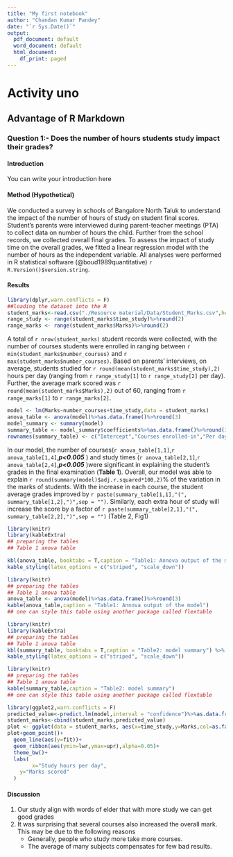 ```yaml
---
title: "My first notebook"
author: "Chandan Kumar Pandey"
date: "`r Sys.Date()`"
output:
  pdf_document: default
  word_document: default
  html_document:
    df_print: paged
---
```


# Activity uno

## Advantage of R Markdown

### Question 1:- Does the number of hours students study impact their grades? 

#### Introduction 

You can write your introduction here

#### Method (Hypothetical)

We conducted a survey in schools of Bangalore North Taluk to understand the impact of the number of hours of study on student final scores. Student's parents were interviewed during parent-teacher meetings (PTA) to collect data on number of hours the child. Further from the school records, we collected overall final grades. 
To assess the impact of study time on the overall grades, we fitted a linear regression model with the number of hours as the independent variable.
All analyses were performed in R statistical software (@boud1989quantitative) `r R.Version()$version.string`.

#### Results

```r
library(dplyr,warn.conflicts = F)
##loading the dataset into the R
student_marks<-read.csv("./Resource material/Data/Student_Marks.csv",header = T)
range_study <- range(student_marks$time_study)%>%round(2)
range_marks <- range(student_marks$Marks)%>%round(2)
```

A total of `r nrow(student_marks)` student records were collected, with the number of courses students were enrolled in ranging between `r min(student_marks$number_courses)` and `r max(student_marks$number_courses)`. Based on parents' interviews, on average, students studied for `r round(mean(student_marks$time_study),2)` hours per day (ranging from `r range_study[1]` to `r range_study[2]` per day). Further, the average mark scored was `r round(mean(student_marks$Marks),2)` out of 60, ranging from `r range_marks[1]` to `r range_marks[2]`.

```r
model <- lm(Marks~number_courses+time_study,data = student_marks)
anova_table <- anova(model)%>%as.data.frame()%>%round(3)
model_summary <- summary(model)
summary_table <- model_summary$coefficients%>%as.data.frame()%>%round(3)
rownames(summary_table) <- c("Intercept","Courses enrolled-in","Per day hours of study")
```

In our model, the number of courses(`r anova_table[1,1]`,`r anova_table[1,4]`,___p<0.005___ ) and study times (`r anova_table[2,1]`,`r anova_table[2,4]`,___p<0.005___ )were significant in explaining the student's grades in the final examination (__Table 1__). Overall, our model was able to explain `r round(summary(model)$adj.r.squared*100,2)`% of the variation in the marks of students. With the increase in each course, the student average grades improved by `r paste(summary_table[1,1],"(", summary_table[1,2],")",sep = "")`. Similarly, each extra hour of study will increase the score by a factor of `r paste(summary_table[2,1],"(", summary_table[2,2],")",sep = "")` (Table 2, Fig1) 

```r
library(knitr)
library(kableExtra)
## preparing the tables
## Table 1 anova table

kbl(anova_table, booktabs = T,caption = "Table1: Annova output of the model") %>%
kable_styling(latex_options = c("striped", "scale_down"))
```

```r
library(knitr)
## preparing the tables
## Table 1 anova table
anova_table <- anova(model)%>%as.data.frame()%>%round(3)
kable(anova_table,caption = "Table1: Annova output of the model")
## one can style this table using another package called flextable
```

```r
library(knitr)
library(kableExtra)
## preparing the tables
## Table 1 anova table
kbl(summary_table, booktabs = T,caption = "Table2: model summary") %>%
kable_styling(latex_options = c("striped", "scale_down"))
```

```r
library(knitr)
## preparing the tables
## Table 1 anova table
kable(summary_table,caption = "Table2: model summary")
## one can style this table using another package called flextable
```

```r
library(ggplot2,warn.conflicts = F)
predicted_value<-predict.lm(model,interval = "confidence")%>%as.data.frame()
student_marks<-cbind(student_marks,predicted_value)
plot <- ggplot(data = student_marks, aes(x=time_study,y=Marks,col=as.factor(number_courses)))
plot+geom_point()+
  geom_line(aes(y=fit))+
  geom_ribbon(aes(ymin=lwr,ymax=upr),alpha=0.05)+
  theme_bw()+
  labs(
        x="Study hours per day",
    y="Marks scored"
  )
```


#### Discussion

1. Our study align with words of elder that with more study we can get good grades
2. It was surprising that several courses also increased the overall mark. This may be due      to the following reasons
   * Generally, people who study more take more courses.
   * The average of many subjects compensates for few bad results. 
   
